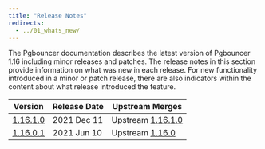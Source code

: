 ```yaml
---
title: "Release Notes"
redirects:
  - ../01_whats_new/
---
```


The Pgbouncer documentation describes the latest version of Pgbouncer 1.16 including minor releases and patches. The release notes in this section provide information on what was new in each release. For new functionality introduced in a minor or patch release, there are also indicators within the content about what release introduced the feature.

| Version                        | Release Date | Upstream Merges                                                                   | 
| ------------------------------ | ------------ | --------------------------------------------------------------------------------- | 
| [1.16.1.0](09_11610_rel_notes) | 2021 Dec 11  | Upstream [1.16.1.0](https://www.pgbouncer.org/changelog.html#pgbouncer-116x)      | 
| [1.16.0.1](10_11601_rel_notes) | 2021 Jun 10  | Upstream [1.16.0](https://www.pgbouncer.org/changelog.html#pgbouncer-116x)        | 

